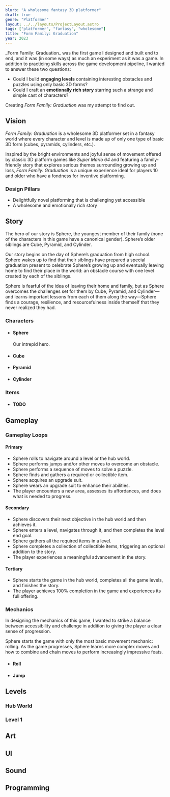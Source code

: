 ```yaml
---
blurb: "A wholesome fantasy 3D platformer"
draft: true
genre: "Platformer"
layout: ../../layouts/ProjectLayout.astro
tags: ["platformer", "fantasy", "wholesome"]
title: "Form Family: Graduation"
year: 2023
---
```


<div class="flexbox-vertical note">
_Form Family: Graduation_ was the first game I designed and built end to end,
and it was (in some ways) as much an experiment as it was a game.
In addition to practicing skills across the game development pipeline, I wanted to answer these two questions:

- Could I build **engaging levels** containing interesting obstacles and puzzles using only basic 3D forms?
- Could I craft an **emotionally rich story** starring such a strange and simple cast of characters?

Creating _Form Family: Graduation_ was my attempt to find out.
</div>

## Vision

_Form Family: Graduation_ is a wholesome 3D platformer set in a fantasy world where
every character and level is made up of only one type of basic 3D form (cubes, pyramids, cylinders, etc.).

Inspired by the bright environments and joyful sense of movement
offered by classic 3D platform games like _Super Mario 64_
and featuring a family-friendly story that explores serious themes surrounding growing up and loss,
_Form Family: Graduation_ is a unique experience ideal for players 10 and older
who have a fondness for inventive platforming.

### Design Pillars

- Delightfully novel platforming that is challenging yet accessible
- A wholesome and emotionally rich story

## Story

The hero of our story is Sphere, the youngest member of their family
(none of the characters in this game have a canonical gender).
Sphere’s older siblings are Cube, Pyramid, and Cylinder.

Our story begins on the day of Sphere’s graduation from high school.
Sphere wakes up to find that their siblings have prepared a special graduation present
to celebrate Sphere’s growing up and eventually leaving home to find their place in the world:
an obstacle course with one level created by each of the siblings.

Sphere is fearful of the idea of leaving their home and family,
but as Sphere overcomes the challenges set for them by Cube, Pyramid, and Cylinder—and
learns important lessons from each of them along the way—Sphere
finds a courage, resilience, and resourcefulness inside themself that they never realized they had.

### Characters

<ul class="list-without-bullets tile-list tile-list-medium">
  <li class="flexbox-vertical">
   <h4>Sphere</h4>

   <div class="image placeholder-image" />

   Our intrepid hero.
  </li>

  <li class="flexbox-vertical">
    <h4>Cube</h4>
  </li>

  <li class="flexbox-vertical">
    <h4>Pyramid</h4>
  </li>

  <li class="flexbox-vertical">
    <h4>Cylinder</h4>
  </li>
</ul>

### Items

<ul class="list-without-bullets tile-list tile-list-medium">
  <li class="flexbox-vertical">
   <h4>TODO</h4>

   <div class="image placeholder-image" />
  </li>
</ul>

## Gameplay

### Gameplay Loops

#### Primary

- Sphere rolls to navigate around a level or the hub world.
- Sphere performs jumps and/or other moves to overcome an obstacle.
- Sphere performs a sequence of moves to solve a puzzle.
- Sphere finds and gathers a required or collectible item.
- Sphere acquires an upgrade suit.
- Sphere wears an upgrade suit to enhance their abilities.
- The player encounters a new area, assesses its affordances, and does what is needed to progress.

#### Secondary

- Sphere discovers their next objective in the hub world and then achieves it.
- Sphere enters a level, navigates through it, and then completes the level end goal.
- Sphere gathers all the required items in a level.
- Sphere completes a collection of collectible items, triggering an optional addition to the story.
- The player experiences a meaningful advancement in the story.

#### Tertiary

- Sphere starts the game in the hub world, completes all the game levels, and finishes the story.
- The player achieves 100% completion in the game and experiences its full offering.

### Mechanics

<div class="flexbox-vertical note">
  In designing the mechanics of this game, I wanted to strike a balance between accessibility and challenge
  in addition to giving the player a clear sense of progression.

  Sphere starts the game with only the most basic movement mechanic: rolling.
  As the game progresses, Sphere learns more complex moves and how to combine and chain moves
  to perform increasingly impressive feats.
</div>

<ul class="list-without-bullets tile-list tile-list-small">
  <li class="flexbox-vertical">
   <h4>Roll</h4>

   <div class="image placeholder-image" />
  </li>

   <li class="flexbox-vertical">
    <h4>Jump</h4>
  </li>
</ul>

## Levels

### Hub World

### Level 1

## Art

## UI

## Sound

## Programming
